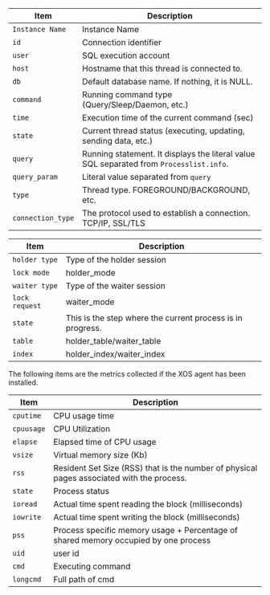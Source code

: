 <Tabs groupId="db-columns">

<TabItem value="activesession" label="Active session">

| Item              | Description                                                                             |
| ----------------- | --------------------------------------------------------------------------------------- |
| `Instance Name`   | Instance Name                                                                           |
| `id`              | Connection identifier                                                                   |
| `user`            | SQL execution account                                                                   |
| `host`            | Hostname that this thread is connected to.                                              |
| `db`              | Default database name. If nothing, it is NULL.                                          |
| `command`         | Running command type (Query/Sleep/Daemon, etc.)                      |
| `time`            | Execution time of the current command (sec)                          |
| `state`           | Current thread status (executing, updating, sending data, etc.)      |
| `query`           | Running statement. It displays the literal value SQL separated from `Processlist.info`. |
| `query_param`     | Literal value separated from `query`                                                    |
| `type`            | Thread type. FOREGROUND/BACKGROUND, etc.                                                |
| `connection_type` | The protocol used to establish a connection. TCP/IP, SSL/TLS                            |

</TabItem>

<TabItem value="locktree" label="Lock tree">

| Item           | Description                                                |
| -------------- | ---------------------------------------------------------- |
| `holder type`  | Type of the holder session                                 |
| `lock mode`    | holder_mode                                                |
| `waiter type`  | Type of the waiter session                                 |
| `lock request` | waiter_mode                                                |
| `state`        | This is the step where the current process is in progress. |
| `table`        | holder_table/waiter_table                                  |
| `index`        | holder_index/waiter_index                                  |

</TabItem>

<TabItem value="process-info" label="Process information">

The following items are the metrics collected if the XOS agent has been installed.

| Item       | Description                                                                                                  |
| ---------- | ------------------------------------------------------------------------------------------------------------ |
| `cputime`  | CPU usage time                                                                                               |
| `cpuusage` | CPU Utilization                                                                                              |
| `elapse`   | Elapsed time of CPU usage                                                                                    |
| `vsize`    | Virtual memory size (Kb)                                                                  |
| `rss`      | Resident Set Size (RSS) that is the number of physical pages associated with the process. |
| `state`    | Process status                                                                                               |
| `ioread`   | Actual time spent reading the block (milliseconds)                                        |
| `iowrite`  | Actual time spent writing the block (milliseconds)                                        |
| `pss`      | Process specific memory usage + Percentage of shared memory occupied by one process                          |
| `uid`      | user id                                                                                                      |
| `cmd`      | Executing command                                                                                            |
| `longcmd`  | Full path of cmd                                                                                             |

</TabItem>

</Tabs>
